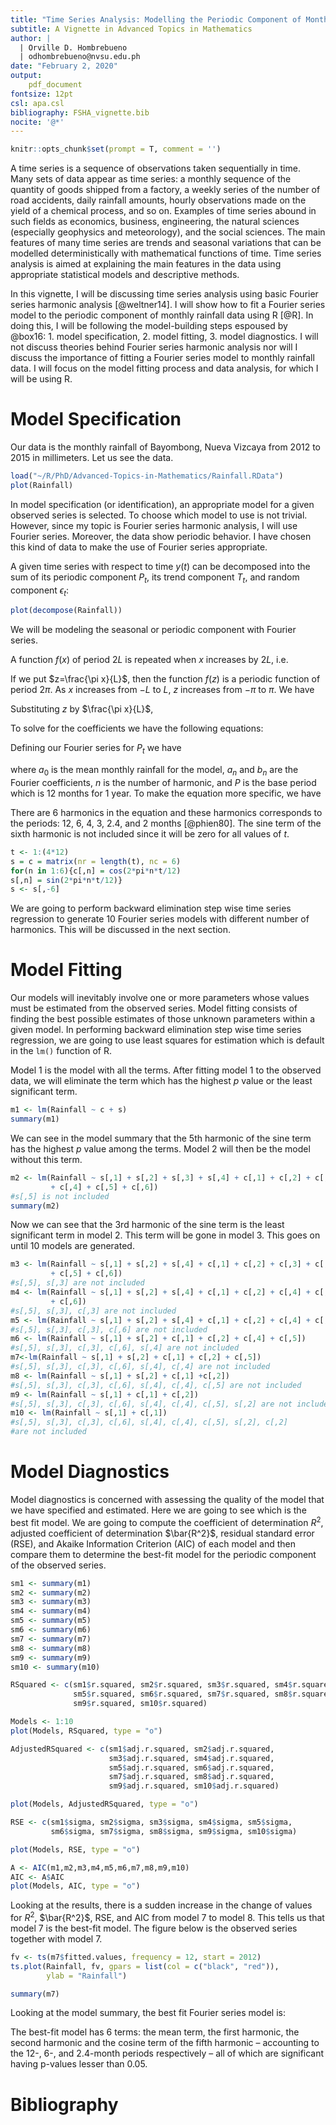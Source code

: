 ```yaml
---
title: "Time Series Analysis: Modelling the Periodic Component of Monthly Data using Fourier Series Harmonic Analysis in R"
subtitle: A Vignette in Advanced Topics in Mathematics
author: |
  | Orville D. Hombrebueno
  | odhombrebueno@nvsu.edu.ph
date: "February 2, 2020"
output: 
    pdf_document
fontsize: 12pt
csl: apa.csl
bibliography: FSHA_vignette.bib
nocite: '@*'
---
```

```r
knitr::opts_chunk$set(prompt = T, comment = '')
```


A time series is a sequence of observations taken sequentially in time. Many sets of data appear as time series: a monthly sequence of the quantity of goods shipped from a factory, a weekly series of the number of road accidents, daily rainfall amounts, hourly observations made on the yield of a chemical process, and so on. Examples of time series abound in such fields as economics, business, engineering, the natural sciences (especially geophysics and meteorology), and the social sciences. The main features of many time series are trends and seasonal variations that can be modelled deterministically with mathematical functions of time. Time series analysis is aimed at explaining the main features in the data using appropriate statistical models and descriptive methods.

In this vignette, I will be discussing time series analysis using basic Fourier series harmonic analysis [@weltner14]. I will show how to fit a Fourier series model to the periodic component of monthly rainfall data using R [@R]. In doing this, I will be following the model-building steps espoused by @box16: 1. model specification, 2. model fitting, 3. model diagnostics. I will not discuss theories behind Fourier series harmonic analysis nor will I discuss the importance of fitting a Fourier series model to monthly rainfall data. I will focus on the model fitting process and data analysis, for which I will be using R. 

\pagebreak

# Model Specification

Our data is the monthly rainfall of Bayombong, Nueva Vizcaya from 2012 to 2015 in millimeters. Let us see the data.

```r
load("~/R/PhD/Advanced-Topics-in-Mathematics/Rainfall.RData")
plot(Rainfall)
```

In model specification (or identification), an appropriate model for a given observed series is selected. To choose which model to use is not trivial. However, since my topic is Fourier series harmonic analysis, I will use Fourier series. Moreover, the data show periodic behavior. I have chosen this kind of data to make the use of Fourier series appropriate.

A given time series with respect to time $y(t)$ can be decomposed into the sum of its periodic component $P_{t}$, its trend component $T_{t}$, and random component $\epsilon_{t}$:

\begin{equation}
y(t)=P_{t}+T_{t}+\epsilon_{t}.
\end{equation}

\pagebreak

```r
plot(decompose(Rainfall))
```

We will be modeling the seasonal or periodic component with Fourier series.

A function $f(x)$ of period $2L$ is repeated when $x$ increases by $2L$, i.e.

\begin{equation}
f(x+2L)=f(x)
\end{equation}

If we put $z=\frac{\pi x}{L}$, then the function $f(z)$ is a periodic function of period $2\pi$. As $x$ increases from $-L$ to $L$, $z$ increases from $-\pi$ to $\pi$. We have

\begin{equation}
f(z)=\frac{a_{0}}{2}+\sum_{n=1}^{\infty} (a_{n} \cos n z + b_{n} \sin n z).
\end{equation}

Substituting $z$ by $\frac{\pi x}{L}$,

\begin{equation}
f(x)=\frac{a_{0}}{2}+\sum_{n=1}^{\infty}\left(a_{n} \cos \frac{n \pi x}{L} +b_{n} \sin \frac{n \pi x}{L} \right).
\end{equation}

\pagebreak

To solve for the coefficients we have the following equations:

\begin{equation}
\begin{aligned}
&a_{0}=\frac{1}{L} \int_{-L}^{L} f(x) \mathrm{d} x\\
&a_{n}=\frac{1}{L} \int_{-L}^{L} f(x) \cos \frac{n \pi}{L} x \mathrm{d} x \quad n=1,2 \ldots\\
&b_{n}=\frac{1}{L} \int_{-L}^{L} f(x) \sin \frac{n \pi}{L} x \mathrm{d} x \quad n=1,2 \ldots
\end{aligned}
\end{equation}

Defining our Fourier series for $P_{t}$ we have

\begin{equation}
P_{t}=a_{0}+\sum_{n=1}^{\frac{P}{2}} \left(a_{n} \cos \frac{2 \pi n t}{P} + b_{n} \sin \frac{2 \pi n t}{P} \right)
\end{equation}

where $a_{0}$ is the mean monthly rainfall for the model, $a_{n}$ and $b_{n}$ are the Fourier coefficients, $n$ is the number of harmonic, and $P$ is the base period which is 12 months for 1 year. To make the equation more specific, we have

\begin{equation}
\begin{aligned}
P_t = &a_0 + a_1 \cos \frac{\pi t}{6} + b_1 \sin \frac{\pi t}{6} + a_2 \cos \frac{\pi t}{3} + b_2 \sin \frac{\pi t}{3} + a_3 \cos \frac{\pi t}{2} + b_3 \sin \frac{\pi t}{2}\\
&+ a_4 \cos \frac{2\pi t}{3} + b_4 \sin \frac{2\pi t}{3} + a_5 \cos \frac{5\pi t}{6} + b_5 \sin \frac{5\pi t}{6} + a_6 \cos \pi t.
\end{aligned}
\end{equation}

There are 6 harmonics in the equation and these harmonics corresponds to the periods: 12, 6, 4, 3, 2.4, and 2 months [@phien80]. The sine term of the sixth harmonic is not included since it will be zero for all values of $t$.

```r
t <- 1:(4*12)
s = c = matrix(nr = length(t), nc = 6)
for(n in 1:6){c[,n] = cos(2*pi*n*t/12)
s[,n] = sin(2*pi*n*t/12)}
s <- s[,-6]
```

We are going to perform backward elimination step wise time series regression to generate 10 Fourier series models with different number of harmonics. This will be discussed in the next section.

\pagebreak

# Model Fitting

Our models will inevitably involve one or more parameters whose values must be estimated from the observed series. Model fitting consists of finding the best possible estimates of those unknown parameters within a given model. In performing backward elimination step wise time series regression, we are going to use least squares for estimation which is default in the `lm()` function of R.

Model 1 is the model with all the terms. After fitting model 1 to the observed data, we will eliminate the term which has the highest $p$ value or the least significant term.

```r
m1 <- lm(Rainfall ~ c + s)
summary(m1)
```

We can see in the model summary that the 5th harmonic of the sine term has the highest $p$ value among the terms. Model 2 will then be the model without this term.

```r
m2 <- lm(Rainfall ~ s[,1] + s[,2] + s[,3] + s[,4] + c[,1] + c[,2] + c[,3] 
         + c[,4] + c[,5] + c[,6])
#s[,5] is not included
summary(m2)
```

Now we can see that the 3rd harmonic of the sine term is the least significant term in model 2. This term will be gone in model 3. This goes on until 10 models are generated.

```r
m3 <- lm(Rainfall ~ s[,1] + s[,2] + s[,4] + c[,1] + c[,2] + c[,3] + c[,4] 
         + c[,5] + c[,6])
#s[,5], s[,3] are not included
m4 <- lm(Rainfall ~ s[,1] + s[,2] + s[,4] + c[,1] + c[,2] + c[,4] + c[,5] 
         + c[,6])
#s[,5], s[,3], c[,3] are not included
m5 <- lm(Rainfall ~ s[,1] + s[,2] + s[,4] + c[,1] + c[,2] + c[,4] + c[,5])
#s[,5], s[,3], c[,3], c[,6] are not included
m6 <- lm(Rainfall ~ s[,1] + s[,2] + c[,1] + c[,2] + c[,4] + c[,5])
#s[,5], s[,3], c[,3], c[,6], s[,4] are not included
m7<-lm(Rainfall ~ s[,1] + s[,2] + c[,1] + c[,2] + c[,5])
#s[,5], s[,3], c[,3], c[,6], s[,4], c[,4] are not included
m8 <- lm(Rainfall ~ s[,1] + s[,2] + c[,1] +c[,2])
#s[,5], s[,3], c[,3], c[,6], s[,4], c[,4], c[,5] are not included
m9 <- lm(Rainfall ~ s[,1] + c[,1] + c[,2])
#s[,5], s[,3], c[,3], c[,6], s[,4], c[,4], c[,5], s[,2] are not included
m10 <- lm(Rainfall ~ s[,1] + c[,1])
#s[,5], s[,3], c[,3], c[,6], s[,4], c[,4], c[,5], s[,2], c[,2] 
#are not included
```

\pagebreak

# Model Diagnostics

Model diagnostics is concerned with assessing the quality of the model that we
have specified and estimated. Here we are going to see which is the best fit model. We are going to compute the coefficient of determination $R^2$, adjusted coefficient of determination $\bar{R^2}$, residual standard error (RSE), and Akaike Information Criterion (AIC) of each model and then compare them to determine the best-fit model for the periodic component of the observed series.

```r
sm1 <- summary(m1)
sm2 <- summary(m2)
sm3 <- summary(m3)
sm4 <- summary(m4)
sm5 <- summary(m5)
sm6 <- summary(m6)
sm7 <- summary(m7)
sm8 <- summary(m8)
sm9 <- summary(m9)
sm10 <- summary(m10)

RSquared <- c(sm1$r.squared, sm2$r.squared, sm3$r.squared, sm4$r.squared,
              sm5$r.squared, sm6$r.squared, sm7$r.squared, sm8$r.squared,
              sm9$r.squared, sm10$r.squared)

Models <- 1:10
plot(Models, RSquared, type = "o")
```

\pagebreak

```r
AdjustedRSquared <- c(sm1$adj.r.squared, sm2$adj.r.squared, 
                      sm3$adj.r.squared, sm4$adj.r.squared, 
                      sm5$adj.r.squared, sm6$adj.r.squared,
                      sm7$adj.r.squared, sm8$adj.r.squared, 
                      sm9$adj.r.squared, sm10$adj.r.squared)

plot(Models, AdjustedRSquared, type = "o")
```

\pagebreak

```r
RSE <- c(sm1$sigma, sm2$sigma, sm3$sigma, sm4$sigma, sm5$sigma,
         sm6$sigma, sm7$sigma, sm8$sigma, sm9$sigma, sm10$sigma)

plot(Models, RSE, type = "o")
```

\pagebreak

```r
A <- AIC(m1,m2,m3,m4,m5,m6,m7,m8,m9,m10)
AIC <- A$AIC
plot(Models, AIC, type = "o")
```

Looking at the results, there is a sudden increase in the change of values for $R^2$, $\bar{R^2}$, RSE, and AIC from model 7 to model 8. This tells us that model 7 is the best-fit model. The figure below is the observed series together with model 7.

\pagebreak

```r
fv <- ts(m7$fitted.values, frequency = 12, start = 2012)
ts.plot(Rainfall, fv, gpars = list(col = c("black", "red")), 
        ylab = "Rainfall")
```

\pagebreak

```r
summary(m7)
```

Looking at the model summary, the best fit Fourier series model is:

\begin{equation}
\begin{aligned}
P_{t}=&143.892-83.293 \cos \frac{\pi t}{6} -97.351 \sin \frac{\pi t}{6} -28.339 \cos \frac{\pi t}{3} + 27.573 \sin \frac{\pi t}{3}\\
&+ 25.355 \cos \frac{5\pi t}{6}.
\end{aligned}
\end{equation}

The best-fit model has 6 terms: the mean term, the first harmonic, the second harmonic and the cosine term of the fifth harmonic – accounting to the 12-, 6-, and 2.4-month periods respectively – all of which are significant having p-values lesser than 0.05.

\pagebreak

# Bibliography
